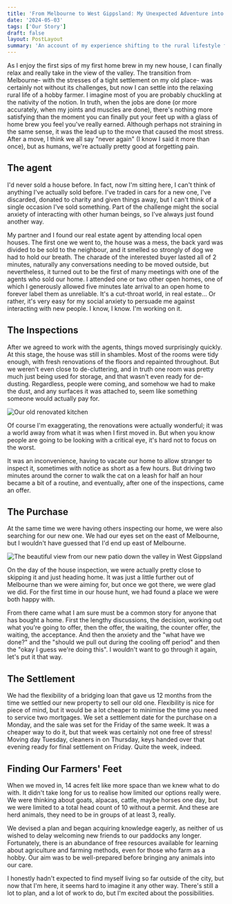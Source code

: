 ```yaml
---
title: 'From Melbourne to West Gippsland: My Unexpected Adventure into Hobby Farming'
date: '2024-05-03'
tags: ['Our Story']
draft: false
layout: PostLayout
summary: 'An account of my experience shifting to the rural lifestyle from Melbourne to get started on a small hobby farm on a sloped property in the West of Gippsland.'
---
```


As I enjoy the first sips of my first home brew in my new house, I can finally relax and really take in the view of the valley. The transition from Melbourne- with the stresses of a tight settlement on my old place- was certainly not without its challenges, but now I can settle into the relaxing rural life of a hobby farmer. I imagine most of you are probably chuckling at the nativity of the notion. In truth, when the jobs are done (or more accurately, when my joints and muscles are done), there's nothing more satisfying than the moment you can finally put your feet up with a glass of home brew you feel you've really earned. Although perhaps not straining in the same sense, it was the lead up to the move that caused the most stress. After a move, I think we all say "never again" (I know I said it more than once), but as humans, we're actually pretty good at forgetting pain.

## The agent

I'd never sold a house before. In fact, now I'm sitting here, I can't think of anything I've actually sold before. I've traded in cars for a new one, I've discarded, donated to charity and given things away, but I can't think of a single occasion I've sold something. Part of the challenge might the social anxiety of interacting with other human beings, so I've always just found another way.

My partner and I found our real estate agent by attending local open houses. The first one we went to, the house was a mess, the back yard was divided to be sold to the neighbour, and it smelled so strongly of dog we had to hold our breath. The charade of the interested buyer lasted all of 2 minutes, naturally any conversations needing to be moved outside, but nevertheless, it turned out to be the first of many meetings with one of the agents who sold our home. I attended one or two other open homes, one of which I generously allowed five minutes late arrival to an open home to forever label them as unreliable. It's a cut-throat world, in real estate... Or rather, it's very easy for my social anxiety to persuade me against interacting with new people. I know, I know. I'm working on it.

## The Inspections

After we agreed to work with the agents, things moved surprisingly quickly. At this stage, the house was still in shambles. Most of the rooms were tidy enough, with fresh renovations of the floors and repainted throughout. But we weren't even close to de-cluttering, and in truth one room was pretty much just being used for storage, and that wasn't even ready for de-dusting. Regardless, people were coming, and somehow we had to make the dust, and any surfaces it was attached to, seem like something someone would actually pay for.

![Our old renovated kitchen](/static/images/unexpected-adventure/kitchen.jpg)

Of course I'm exaggerating, the renovations were actually wonderful; it was a world away from what it was when I first moved in. But when you know people are going to be looking with a critical eye, it's hard not to focus on the worst.

It was an inconvenience, having to vacate our home to allow stranger to inspect it, sometimes with notice as short as a few hours. But driving two minutes around the corner to walk the cat on a leash for half an hour became a bit of a routine, and eventually, after one of the inspections, came an offer.

## The Purchase

At the same time we were having others inspecting our home, we were also searching for our new one. We had our eyes set on the east of Melbourne, but I wouldn't have guessed that I'd end up east of Melbourne.

![The beautiful view from our new patio down the valley in West Gippsland](/static/images/unexpected-adventure/view.jpg)

On the day of the house inspection, we were actually pretty close to skipping it and just heading home. It was just a little further out of Melbourne than we were aiming for, but once we got there, we were glad we did. For the first time in our house hunt, we had found a place we were both happy with.

From there came what I am sure must be a common story for anyone that has bought a home. First the lengthy discussions, the decision, working out what you're going to offer, then the offer, the waiting, the counter offer, the waiting, the acceptance. And then the anxiety and the "what have we done?" and the "should we pull out during the cooling off period" and then the "okay I guess we're doing this". I wouldn't want to go through it again, let's put it that way.

## The Settlement

We had the flexibility of a bridging loan that gave us 12 months from the time we settled our new property to sell our old one. Flexibility is nice for piece of mind, but it would be a lot cheaper to minimise the time you need to service two mortgages. We set a settlement date for the purchase on a Monday, and the sale was set for the Friday of the same week. It was a cheaper way to do it, but that week was certainly not one free of stress! Moving day Tuesday, cleaners in on Thursday, keys handed over that evening ready for final settlement on Friday. Quite the week, indeed.

## Finding Our Farmers' Feet

When we moved in, 14 acres felt like more space than we knew what to do with. It didn't take long for us to realise how limited our options really were. We were thinking about goats, alpacas, cattle, maybe horses one day, but we were limited to a total head count of 10 without a permit. And these are herd animals, they need to be in groups of at least 3, really.

We devised a plan and began acquiring knowledge eagerly, as neither of us wished to delay welcoming new friends to our paddocks any longer. Fortunately, there is an abundance of free resources available for learning about agriculture and farming methods, even for those who farm as a hobby. Our aim was to be well-prepared before bringing any animals into our care.

I honestly hadn't expected to find myself living so far outside of the city, but now that I'm here, it seems hard to imagine it any other way. There's still a lot to plan, and a lot of work to do, but I'm excited about the possibilities.
